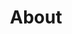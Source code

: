 ---
order: 2
title: "About"
section: "about"
images: 
  - alt: "blob"
    src: blob.png
  - alt: "guy"
    src: guy.png
---